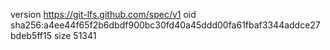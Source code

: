version https://git-lfs.github.com/spec/v1
oid sha256:a4ee44f65f2b6dbdf900bc30fd40a45ddd00fa61fbaf3344addce27bdeb5ff15
size 51341
